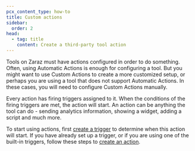 ```yaml
---
pcx_content_type: how-to
title: Custom actions
sidebar:
  order: 2
head:
  - tag: title
    content: Create a third-party tool action
---
```


Tools on Zaraz must have actions configured in order to do something. Often, using Automatic Actions is enough for configuring a tool. But you might want to use Custom Actions to create a more customized setup, or perhaps you are using a tool that does not support Automatic Actions. In these cases, you will need to configure Custom Actions manually.

Every action has firing triggers assigned to it. When the conditions of the firing triggers are met, the action will start. An action can be anything the tool can do - sending analytics information, showing a widget, adding a script and much more.

To start using actions, first [create a trigger](/zaraz/custom-actions/create-trigger/) to determine when this action will start. If you have already set up a trigger, or if you are using one of the built-in triggers, follow these steps to [create an action](/zaraz/custom-actions/create-action/).
